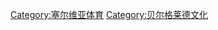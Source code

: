 {{Commonscat|Sports in Belgrade}}

[[Category:塞尔维亚体育|Category:塞尔维亚体育]]
[[Category:贝尔格莱德文化|Category:贝尔格莱德文化]]